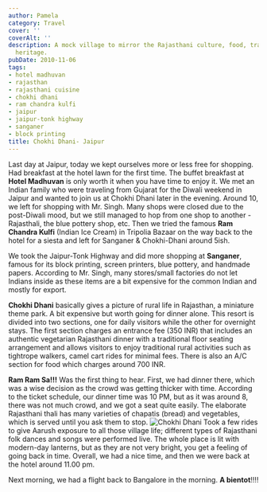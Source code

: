 ```yaml
---
author: Pamela
category: Travel
cover: ''
coverAlt: ''
description: A mock village to mirror the Rajasthani culture, food, traditions and
  heritage.
pubDate: 2010-11-06
tags:
- hotel madhuvan
- rajasthan
- rajasthani cuisine
- chokhi dhani
- ram chandra kulfi
- jaipur
- jaipur-tonk highway
- sanganer
- block printing
title: Chokhi Dhani- Jaipur
---
```



Last day at Jaipur, today we kept ourselves more or less free for shopping. Had breakfast at the hotel lawn for the first time. The buffet breakfast at **Hotel Madhuvan** is only worth it when you have time to enjoy it. We met an Indian family who were traveling from Gujarat for the Diwali weekend in Jaipur and wanted to join us at Chokhi Dhani later in the evening. Around 10, we left for shopping with Mr. Singh. Many shops were closed due to the post-Diwali mood, but we still managed to hop from one shop to another - Rajasthali, the blue pottery shop, etc. Then we tried the famous **Ram Chandra Kulfi** (Indian Ice Cream) in Tripolia Bazaar on the way back to the hotel for a siesta and left for Sanganer & Chokhi-Dhani around 5ish.

We took the Jaipur-Tonk Highway and did more shopping at **Sanganer**, famous for its block printing, screen printers, blue pottery, and handmade papers. According to Mr. Singh, many stores/small factories do not let Indians inside as these items are a bit expensive for the common Indian and mostly for export.

**Chokhi Dhani** basically gives a picture of rural life in Rajasthan, a miniature theme park. A bit expensive but worth going for dinner alone. This resort is divided into two sections, one for daily visitors while the other for overnight stays. The first section charges an entrance fee (350 INR) that includes an authentic vegetarian Rajasthani dinner with a traditional floor seating arrangement and allows visitors to enjoy traditional rural activities such as tightrope walkers, camel cart rides for minimal fees. There is also an A/C section for food which charges around 700 INR.

**Ram Ram Sa!!!** Was the first thing to hear. First, we had dinner there, which was a wise decision as the crowd was getting thicker with time. According to the ticket schedule, our dinner time was 10 PM, but as it was around 8, there was not much crowd, and we got a seat quite easily. The elaborate Rajasthani thali has many varieties of chapatis (bread) and vegetables, which is served until you ask them to stop.
<Image src={pic1} alt="Chokhi Dhani"/>
Took a few rides to give Aarush exposure to all those village life; different types of Rajasthani folk dances and songs were performed live. The whole place is lit with modern-day lanterns, but as they are not very bright, you get a feeling of going back in time. Overall, we had a nice time, and then we were back at the hotel around 11.00 pm.

Next morning, we had a flight back to Bangalore in the morning. **A bientot**!!!!